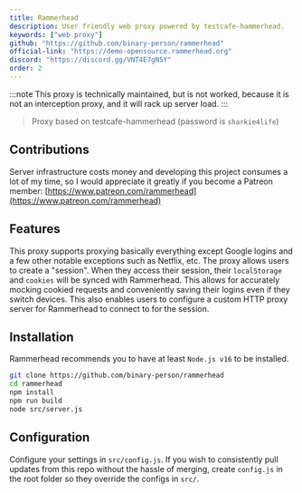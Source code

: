 ```yaml
---
title: Rammerhead
description: User friendly web proxy powered by testcafe-hammerhead.
keywords: ["web proxy"]
github: "https://github.com/binary-person/rammerhead"
official-link: "https://demo-opensource.rammerhead.org"
discord: "https://discord.gg/VNT4E7gN5Y"
order: 2
---
```


:::note
This proxy is technically maintained, but is not worked, because it is not an interception proxy, and it will rack up server load.
:::

> Proxy based on testcafe-hammerhead (password is `sharkie4life`)

## Contributions

Server infrastructure costs money and developing this project consumes a lot of my time, so I would appreciate it greatly if you become a Patreon member: [https://www.patreon.com/rammerhead](https://www.patreon.com/rammerhead)

## Features

This proxy supports proxying basically everything except Google logins and a few other notable exceptions such as Netflix, etc.
The proxy allows users to create a "session". When they access their session, their `localStorage` and `cookies` will be synced with Rammerhead. This allows for accurately mocking cookied requests and conveniently saving their logins even if they switch devices. This also enables users to configure a custom HTTP proxy server for Rammerhead to connect to for the session.

## Installation

Rammerhead recommends you to have at least `Node.js v16` to be installed.

```sh
git clone https://github.com/binary-person/rammerhead
cd rammerhead
npm install
npm run build
node src/server.js
```

## Configuration

Configure your settings in `src/config.js`. If you wish to consistently pull updates from this repo without the hassle of merging, create `config.js` in the root folder so they override the configs in `src/`.
